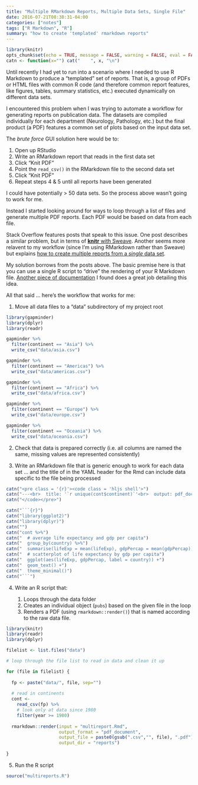 ```yaml
---
title: "Multiple RMarkdown Reports, Multiple Data Sets, Single File"
date: 2016-07-21T08:38:31-04:00
categories: ["notes"]
tags: ["R Markdown", "R"]
summary: "how to create 'templated' rmarkdown reports"
---
```


```r
library(knitr)
opts_chunk$set(echo = TRUE, message = FALSE, warning = FALSE, eval = FALSE)
catn <- function(x="") cat("    ", x, "\n")
```

Until recently I had yet to run into a scenario where I needed to use R Markdown to produce a "templated" set of reports. That is, a group of PDFs or HTML files with common R code (and therefore common report features, like figures, tables, summary statistics, etc.) executed dynamically on different data sets. 

I encountered this problem when I was trying to automate a workflow for generating reports on publication data. The datasets are compiled individually for each department (Neurology, Pathology, etc.) but the final product (a PDF) features a common set of plots based on the input data set.

The *brute force* GUI solution here would be to:

1. Open up RStudio
2. Write an RMarkdown report that reads in the first data set
3. Click "Knit PDF"
4. Point the `read_csv()` in the RMarkdown file to the second data set
5. Click "Knit PDF"
6. Repeat steps 4 & 5 until all reports have been generated

I could have potentially > 50 data sets. So the process above wasn't going to work for me.

Instead I started looking around for ways to loop through a list of files and generate multiple PDF reports. Each PDF would be based on data from each file.

Stack Overflow features posts that speak to this issue. One post describes a similar problem, but in terms of [**knitr** with Sweave](http://stackoverflow.com/questions/15396755/using-loops-with-knitr-to-produce-multiple-pdf-reports-need-a-little-help-to). Another seems more relavent to my workflow (since I'm using RMarkdown rather than Sweave) but explains [how to create multiple reports from a *single* data set](http://stackoverflow.com/questions/26304576/how-to-best-generate-multiple-html-files-from-rmarkdown-based-on-one-dataset). 

My solution borrows from the posts above. The basic premise here is that you can use a single R script to "drive" the rendering of your R Markdown file. [Another piece of documentation](http://brooksandrew.github.io/simpleblog/articles/render-reports-directly-from-R-scripts/) I found does a great job detailing this idea.

All that said ... here's the workflow that works for me:

1. Move all data files to a "data" subdirectory of my project root

```r
library(gapminder)
library(dplyr)
library(readr)

gapminder %>%
  filter(continent == "Asia") %>%
  write_csv("data/asia.csv")

gapminder %>%
  filter(continent == "Americas") %>%
  write_csv("data/americas.csv")

gapminder %>%
  filter(continent == "Africa") %>%
  write_csv("data/africa.csv")

gapminder %>%
  filter(continent == "Europe") %>%
  write_csv("data/europe.csv")

gapminder %>%
  filter(continent == "Oceania") %>%
  write_csv("data/oceania.csv")
```

2. Check that data is prepared correctly (i.e. all columns are named the same, missing values are represented consistently)

3. Write an RMarkdown file that is generic enough to work for each data set ... and the title of in the YAML header for the Rmd can include data specific to the file being processed

```r
catn("<pre class = '{r}'><code class = 'hljs shell'>")
catn("---<br>  title: '`r unique(cont$continent)`'<br>  output: pdf_document<br>  ---")
catn("</code></pre>")
```

```r
catn("```{r}")
catn("library(ggplot2)")
catn("library(dplyr)")
catn("")
catn("cont %>%")
catn("  # average life expectancy and gdp per capita")
catn("  group_by(country) %>%")
catn("  summarise(lifeExp = mean(lifeExp), gdpPercap = mean(gdpPercap)) %>%")
catn("  # scatterplot of life expectancy by gdp per capita")
catn("  ggplot(aes(lifeExp, gdpPercap, label = country)) +")
catn("  geom_text() +")
catn("  theme_minimal()")
catn("```")
```

4. Write an R script that:

    1. Loops through the data folder
    2. Creates an individual object (`pubs`) based on the given file in the loop 
    3. Renders a PDF (using `rmarkdown::render()`) that is named according to the raw data file.


```r
library(knitr)
library(readr)
library(dplyr)

filelist <- list.files("data")

# loop through the file list to read in data and clean it up

for (file in filelist) {
  
  fp <- paste("data/", file, sep="")
  
  # read in continents
  cont <- 
    read_csv(fp) %>%
    # look only at data since 1980
    filter(year >= 1980)
  
  rmarkdown::render(input = "multireport.Rmd", 
                    output_format = "pdf_document",
                    output_file = paste0(gsub(".csv","", file), ".pdf"),
                    output_dir = "reports")
  
}
```


5. Run the R script

```r
source("multireports.R")
```

